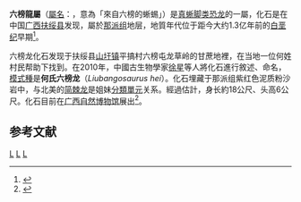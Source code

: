 {{Automatic Taxobox
| taxon = Liubangosaurus
| fossil_range = [[白垩纪|白垩纪]]前期, {{fossilrange|126|112}}
| image = 
| image_caption = 
| authority = [[莫進尤|Mo]], [[徐星_(古生物學家)|Xu]] & [[Éric_Buffetaut|Buffetaut]], 2010
| type_species = '''何氏六榜龍<br>''Liubangosaurus hei'''''
| type_species_authority = Mo, Xu & Buffetaut, 2010 
}}

'''六榜龍屬'''（[[学名|屬名]]：{{lang|la|''Liubangosaurus''}}，意為「來自六榜的蜥蜴」）是[[真蜥脚类|真蜥脚类]][[恐龙|恐龙]]的一屬，化石是在中国[[广西|广西]][[扶绥县|扶绥县]]发现，屬於[[那派组|那派组]]地层，地質年代位于距今大约1.3亿年前的[[白垩纪|白垩纪]]早期<ref>{{cite journal|author=Mo, J.; Xu, X.; Buffetaut, E.|title=A New Eusauropod Dinosaur from the Lower Cretaceous of Guangxi Province, Southern China|journal=''Acta Geologica Sinica (English edition)''|year=2010|volume=84|issue=6|pages=1328~1335|url=http://www.geojournals.cn/dzxben/ch/reader/view_abstract.aspx?flag=1&file_no=201006002&journal_id=dzxbcn|accessdate=2011-01-27|doi=10.1111/j.1755-6724.2010.00331.x|issn=1755-6724|archive-date=2020-09-19|archive-url=https://web.archive.org/web/20200919190757/http://www.geojournals.cn/dzxben/ch/reader/view_abstract.aspx?flag=1&file_no=201006002&journal_id=dzxbcn|dead-url=no}}</ref>。

六榜龙化石发现于扶绥县[[山圩镇|山圩镇]]平搞村六榜屯龙草岭的甘蔗地裡，在当地一位何姓村民帮助下找到。在2010年，中國古生物學家[[徐星|徐星]]等人將化石進行敘述、命名，[[模式種|模式種]]是'''何氏六榜龙'''（''Liubangosaurus hei''）。化石埋藏于那派组紫红色泥质粉沙岩中，与北美的[[简棘龙|简棘龙]]是姐妹[[分類單元|分類單元]]关系。經過估計，身长約18公尺、头高6公尺。化石目前在[[广西自然博物馆|广西自然博物馆]]展出<ref>{{cite news|author=孙自法|title=中国首次发现白垩纪早期真蜥脚类恐龙化石|url=http://news.sciencenet.cn/htmlnews/2011/1/243416.shtm?id=243416|accessdate=2011-01-27|newspaper=科学网|date=2011-01-27|archive-date=2018-10-05|archive-url=https://web.archive.org/web/20181005180432/http://news.sciencenet.cn/htmlnews/2011/1/243416.shtm?id=243416|dead-url=no}}</ref>。

==参考文献==
{{reflist}}
{{蜥腳形亞目}}
{{Taxonbar|from=Q579368}}

[[Category:真蜥腳類|L]]
[[Category:亞洲恐龍|L]]
[[Category:下白堊紀恐龍|L]]